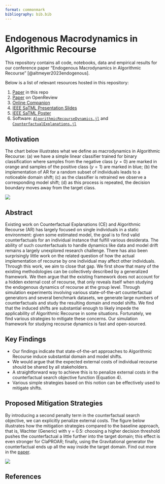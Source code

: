 ```yaml
---
format: commonmark
bibliography: bib.bib
---
```


# Endogenous Macrodynamics in Algorithmic Recourse

This repository contains all code, notebooks, data and empirical results for our conference paper "Endogenous Macrodynamics in Algorithmic Recourse" [@altmeyer2023endogenous]. 

Below is a list of relevant resources hosted in this repository:

1. [Paper](paper/paper.pdf) in this repo 
2. [Paper](https://openreview.net/pdf?id=-LFT2YicI9v) on OpenReview
3. [Online Companion](https://www.paltmeyer.com/endogenous-macrodynamics-in-algorithmic-recourse/)
4. [IEEE SaTML Presentation Slides](https://www.paltmeyer.com/content/talks/posts/2023-ieee-satml/presentation.html)
5. [IEEE SaTML Poster](dev/poster/poster.pdf)
6. Software: [`AlgorithmicRecourseDynamics.jl`](https://github.com/pat-alt/AlgorithmicRecourseDynamics.jl) and [`CounterfactualExplanations.jl`](https://github.com/pat-alt/CounterfactualExplanations.jl)

## Motivation

The chart below illustrates what we define as macrodynamics in Algorithmic Recourse: (a) we have a simple linear classifier trained for binary classification where samples from the negative class ($y=0$) are marked in orange and samples of the positive class ($y=1$) are marked in blue; (b) the implementation of AR for a random subset of individuals leads to a noticeable domain shift; (c) as the classifier is retrained we observe a corresponding model shift; (d) as this process is repeated, the decision boundary moves away from the target class.

![](paper/www/poc.png)

## Abstract

Existing work on Counterfactual Explanations (CE) and Algorithmic Recourse (AR) has largely focused on single individuals in a static environment: given some estimated model, the goal is to find valid counterfactuals for an individual instance that fulfill various desiderata. The ability of such counterfactuals to handle dynamics like data and model drift remains a largely unexplored research challenge. There has also been surprisingly little work on the related question of how the actual implementation of recourse by one individual may affect other individuals. Through this work, we aim to close that gap. We first show that many of the existing methodologies can be collectively described by a generalized framework. We then argue that the existing framework does not account for a hidden external cost of recourse, that only reveals itself when studying the endogenous dynamics of recourse at the group level. Through simulation experiments involving various state-of-the-art counterfactual generators and several benchmark datasets, we generate large numbers of counterfactuals and study the resulting domain and model shifts. We find that the induced shifts are substantial enough to likely impede the applicability of Algorithmic Recourse in some situations. Fortunately, we find various strategies to mitigate these concerns. Our simulation framework for studying recourse dynamics is fast and open-sourced. 

## Key Findings

- Our findings indicate that state-of-the-art approaches to Algorithmic Recourse induce substantial domain and model shifts.
- We would argue that the expected external costs of individual recourse should be shared by all stakeholders.
- A straightforward way to achieve this is to penalize external costs in the counterfactual search objective function (Equation 4).
- Various simple strategies based on this notion can be effectively used to mitigate shifts.

## Proposed Mitigation Strategies

By introducing a second penalty term in the counterfactual search objective, we can explicitly penalize external costs. The figure below illustrates how the mitigation strategies compared to the baseline approach, that is, Wachter (Generic) with γ = 0.5: choosing a higher decision threshold pushes the counterfactual a little further into the target domain; this effect is even stronger for ClaPROAR; finally, using the Gravitational generator the counterfactual ends up all the way inside the target domain. Find out more in the [paper](paper/paper.pdf).

![](paper/www/mitigation.png)

## References
